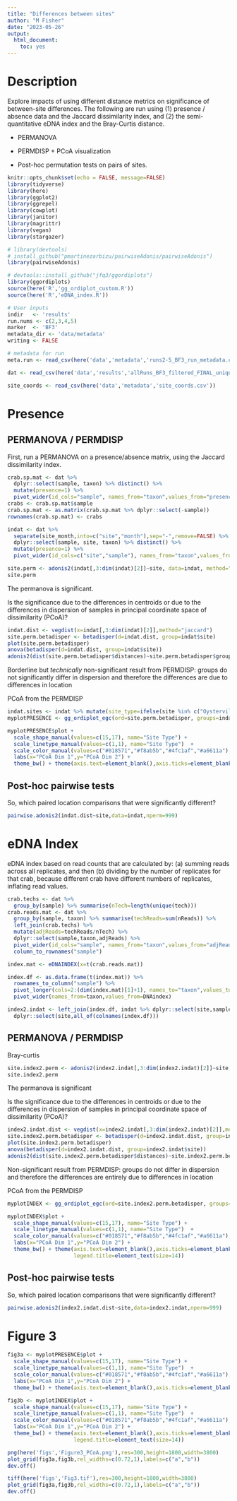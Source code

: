 ```yaml
---
title: "Differences between sites"
author: "M Fisher"
date: "2023-05-26"
output: 
  html_document:
    toc: yes
---
```


# Description

Explore impacts of using different distance metrics on significance of between-site differences. The following are run using (1) presence / absence data and the Jaccard dissimilarity index, and (2) the semi-quantitative eDNA index and the Bray-Curtis distance.

- PERMANOVA

- PERMDISP + PCoA visualization

- Post-hoc permutation tests on pairs of sites. 


```r
knitr::opts_chunk$set(echo = FALSE, message=FALSE)
library(tidyverse)
library(here)
library(ggplot2)
library(ggrepel)
library(cowplot)
library(janitor)
library(magrittr)
library(vegan)
library(stargazer)

# library(devtools)
# install_github("pmartinezarbizu/pairwiseAdonis/pairwiseAdonis")
library(pairwiseAdonis)

# devtools::install_github("jfq3/ggordiplots")
library(ggordiplots)
source(here('R','gg_ordiplot_custom.R'))
source(here('R','eDNA_index.R'))

# User inputs
indir   <- 'results'
run.nums <- c(2,3,4,5)
marker  <- 'BF3'
metadata_dir <- 'data/metadata'
writing <- FALSE
```
```r
# metadata for run
meta.run <- read_csv(here('data','metadata','runs2-5_BF3_run_metadata.csv'))

dat <- read_csv(here('data','results','allRuns_BF3_filtered_FINAL_unique_taxa.csv'))

site_coords <- read_csv(here('data','metadata','site_coords.csv'))
```


# Presence

## PERMANOVA / PERMDISP

First, run a PERMANOVA on a presence/absence matrix, using the Jaccard dissimilarity index.
```r
crab.sp.mat <- dat %>%
  dplyr::select(sample, taxon) %>% distinct() %>%
  mutate(presence=1) %>%
  pivot_wider(id_cols="sample", names_from="taxon",values_from="presence", values_fill=0)
crabs <- crab.sp.mat$sample
crab.sp.mat <- as.matrix(crab.sp.mat %>% dplyr::select(-sample))
rownames(crab.sp.mat) <- crabs

indat <- dat %>%
  separate(site_month,into=c("site","month"),sep="-",remove=FALSE) %>%
  dplyr::select(sample, site, taxon) %>% distinct() %>%
  mutate(presence=1) %>%
  pivot_wider(id_cols=c("site","sample"), names_from="taxon",values_from="presence", values_fill=0)

```

```r
site.perm <- adonis2(indat[,3:dim(indat)[2]]~site, data=indat, method="jaccard")
site.perm
```

The permanova is significant. 

Is the significance due to the differences in centroids or due to the differences in dispersion of samples in principal coordinate space of dissimilarity (PCoA)?
```r
indat.dist <- vegdist(x=indat[,3:dim(indat)[2]],method="jaccard")
site.perm.betadisper <- betadisper(d=indat.dist, group=indat$site)
plot(site.perm.betadisper)
anova(betadisper(d=indat.dist, group=indat$site))
adonis2(dist(site.perm.betadisper$distances)~site.perm.betadisper$group)
```
Borderline but *technically* non-significant result from PERMDISP: groups do not significantly differ in dispersion and therefore the differences are due to differences in location 


PCoA from the PERMDISP

```r
indat.sites <- indat %>% mutate(site_type=ifelse(site %in% c("Oysterville","Long Beach"), "Clam Bed", "Slough"))
myplotPRESENCE <- gg_ordiplot_egc(ord=site.perm.betadisper, groups=indat$site, hull=FALSE, ellipse=FALSE, label=FALSE, spiders=TRUE)

myplotPRESENCE$plot + 
  scale_shape_manual(values=c(15,17), name="Site Type") +
  scale_linetype_manual(values=c(1,1), name="Site Type")  + 
  scale_color_manual(values=c("#018571","#f8ab5b","#4fc1af","#a6611a"), name="Sites") +
  labs(x="PCoA Dim 1",y="PCoA Dim 2") +
  theme_bw() + theme(axis.text=element_blank(),axis.ticks=element_blank())
```


## Post-hoc pairwise tests

So, which paired location comparisons that were significantly different?
```r
pairwise.adonis2(indat.dist~site,data=indat,nperm=999)
```



# eDNA Index

eDNA index based on read counts that are calculated by: (a) summing reads across all replicates, and then (b) dividing by the number of replicates for that crab, because different crab have different numbers of replicates, inflating read values.
```r
crab.techs <- dat %>%
  group_by(sample) %>% summarise(nTech=length(unique(tech)))
crab.reads.mat <- dat %>%
  group_by(sample, taxon) %>% summarise(techReads=sum(nReads)) %>%
  left_join(crab.techs) %>%
  mutate(adjReads=techReads/nTech) %>%
  dplyr::select(sample,taxon,adjReads) %>%
  pivot_wider(id_cols="sample", names_from="taxon",values_from="adjReads", values_fill=0) %>%
  column_to_rownames("sample")

index.mat <- eDNAINDEX(x=t(crab.reads.mat))

index.df <- as.data.frame(t(index.mat)) %>%
  rownames_to_column("sample") %>% 
  pivot_longer(cols=2:(dim(index.mat)[1]+1), names_to="taxon",values_to="DNAindex") %>%
  pivot_wider(names_from=taxon,values_from=DNAindex)
```
```r
index2.indat <- left_join(index.df, indat %>% dplyr::select(site,sample) %>% distinct(),by="sample") %>%
  dplyr::select(site,all_of(colnames(index.df)))
```

## PERMANOVA / PERMDISP

Bray-curtis
```r
site.index2.perm <- adonis2(index2.indat[,3:dim(index2.indat)[2]]~site, data=index2.indat, method="bray")
site.index2.perm
```
The permanova is significant

Is the significance due to the differences in centroids or due to the differences in dispersion of samples in principal coordinate space of dissimilarity (PCoA)?
```r
index2.indat.dist <- vegdist(x=index2.indat[,3:dim(index2.indat)[2]],method="bray")
site.index2.perm.betadisper <- betadisper(d=index2.indat.dist, group=index2.indat$site)
plot(site.index2.perm.betadisper)
anova(betadisper(d=index2.indat.dist, group=index2.indat$site))
adonis2(dist(site.index2.perm.betadisper$distances)~site.index2.perm.betadisper$group)
```
Non-significant result from PERMDISP: groups do not differ in dispersion and therefore the differences are entirely due to differences in location 


PCoA from the PERMDISP

```r
myplotINDEX <- gg_ordiplot_egc(ord=site.index2.perm.betadisper, groups=index2.indat$site, hull=FALSE, ellipse=FALSE, label=FALSE, spiders=TRUE)

myplotINDEX$plot + 
  scale_shape_manual(values=c(15,17), name="Site Type") +
  scale_linetype_manual(values=c(1,1), name="Site Type")  + 
  scale_color_manual(values=c("#018571","#f8ab5b","#4fc1af","#a6611a"), name="Sites") +
  labs(x="PCoA Dim 1",y="PCoA Dim 2") +
  theme_bw() + theme(axis.text=element_blank(),axis.ticks=element_blank(),legend.text=element_text(size=14),
                     legend.title=element_text(size=14))
```

## Post-hoc pairwise tests

So, which paired location comparisons that were significantly different?
```r
pairwise.adonis2(index2.indat.dist~site,data=index2.indat,nperm=999)
```


# Figure 3
```r

fig3a <- myplotPRESENCE$plot + 
  scale_shape_manual(values=c(15,17), name="Site Type") +
  scale_linetype_manual(values=c(1,1), name="Site Type")  + 
  scale_color_manual(values=c("#018571","#f8ab5b","#4fc1af","#a6611a"), name="Sites") +
  labs(x="PCoA Dim 1",y="PCoA Dim 2") +
  theme_bw() + theme(axis.text=element_blank(),axis.ticks=element_blank(), legend.position="none")

fig3b <- myplotINDEX$plot + 
  scale_shape_manual(values=c(15,17), name="Site Type") +
  scale_linetype_manual(values=c(1,1), name="Site Type")  + 
  scale_color_manual(values=c("#018571","#f8ab5b","#4fc1af","#a6611a"), name="Sites") +
  labs(x="PCoA Dim 1",y="PCoA Dim 2") +
  theme_bw() + theme(axis.text=element_blank(),axis.ticks=element_blank(),legend.text=element_text(size=14),
                     legend.title=element_text(size=14))

```

```r
png(here('figs','Figure3_PCoA.png'),res=300,height=1800,width=3800)
plot_grid(fig3a,fig3b,rel_widths=c(0.72,1),labels=c("a","b"))
dev.off()
```

```r
tiff(here('figs','Fig3.tif'),res=300,height=1800,width=3800)
plot_grid(fig3a,fig3b,rel_widths=c(0.72,1),labels=c("a","b"))
dev.off()
```

